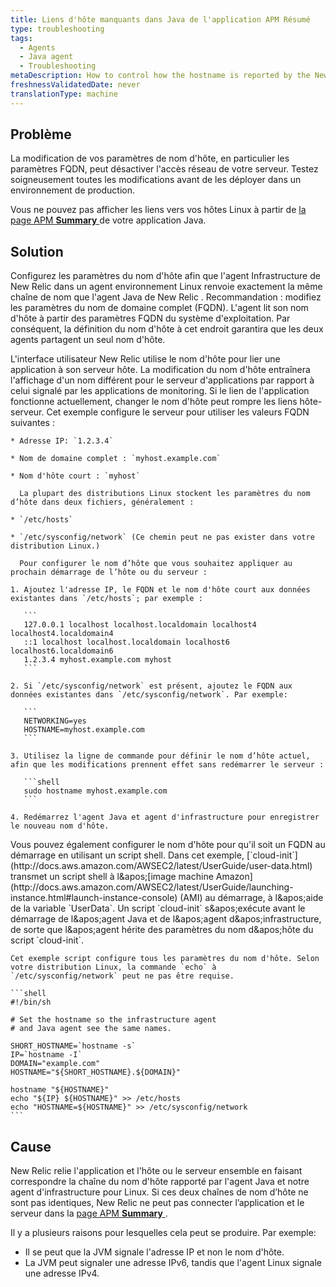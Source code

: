 ```yaml
---
title: Liens d'hôte manquants dans Java de l'application APM Résumé
type: troubleshooting
tags:
  - Agents
  - Java agent
  - Troubleshooting
metaDescription: How to control how the hostname is reported by the New Relic Java agent on Linux systems.
freshnessValidatedDate: never
translationType: machine
---
```


## Problème

<Callout variant="caution">
  La modification de vos paramètres de nom d'hôte, en particulier les paramètres FQDN, peut désactiver l'accès réseau de votre serveur. Testez soigneusement toutes les modifications avant de les déployer dans un environnement de production.
</Callout>

Vous ne pouvez pas afficher les liens vers vos hôtes Linux à partir de [la page APM <DNT>**Summary**</DNT> ](/docs/apm/applications-menu/monitoring/applications-overview-dashboard)de votre application Java.

## Solution

Configurez les paramètres du nom d'hôte afin que l'agent Infrastructure de New Relic dans un agent environnement Linux renvoie exactement la même chaîne de nom que l'agent Java de New Relic . Recommandation : modifiez les paramètres du nom de domaine complet (FQDN). L'agent lit son nom d'hôte à partir des paramètres FQDN du système d'exploitation. Par conséquent, la définition du nom d'hôte à cet endroit garantira que les deux agents partagent un seul nom d'hôte.

<Callout variant="caution">
  L'interface utilisateur New Relic utilise le nom d'hôte pour lier une application à son serveur hôte. La modification du nom d'hôte entraînera l'affichage d'un nom différent pour le serveur d'applications par rapport à celui signalé par les applications de monitoring. Si le lien de l'application fonctionne actuellement, changer le nom d'hôte peut rompre les liens hôte-serveur.
</Callout>

<CollapserGroup>
  <Collapser id="fqdn-example" title="Exemple : modifier vos paramètres FQDN">
    Cet exemple configure le serveur pour utiliser les valeurs FQDN suivantes :

    * Adresse IP: `1.2.3.4`

    * Nom de domaine complet : `myhost.example.com`

    * Nom d'hôte court : `myhost`

      La plupart des distributions Linux stockent les paramètres du nom d’hôte dans deux fichiers, généralement :

    * `/etc/hosts`

    * `/etc/sysconfig/network` (Ce chemin peut ne pas exister dans votre distribution Linux.)

      Pour configurer le nom d’hôte que vous souhaitez appliquer au prochain démarrage de l’hôte ou du serveur :

    1. Ajoutez l'adresse IP, le FQDN et le nom d'hôte court aux données existantes dans `/etc/hosts`; par exemple :

       ```
       127.0.0.1 localhost localhost.localdomain localhost4 localhost4.localdomain4
       ::1 localhost localhost.localdomain localhost6 localhost6.localdomain6
       1.2.3.4 myhost.example.com myhost
       ```

    2. Si `/etc/sysconfig/network` est présent, ajoutez le FQDN aux données existantes dans `/etc/sysconfig/network`. Par exemple:

       ```
       NETWORKING=yes
       HOSTNAME=myhost.example.com
       ```

    3. Utilisez la ligne de commande pour définir le nom d’hôte actuel, afin que les modifications prennent effet sans redémarrer le serveur :

       ```shell
       sudo hostname myhost.example.com
       ```

    4. Redémarrez l'agent Java et agent d'infrastructure pour enregistrer le nouveau nom d'hôte.
  </Collapser>

  <Collapser id="aws-example" title="Exemple : paramètres du nom d'hôte du script sur <DNT>AWS Elastic Beanstalk</DNT>">
    Vous pouvez également configurer le nom d'hôte pour qu'il soit un FQDN au démarrage en utilisant un script shell. Dans cet exemple, [`cloud-init`](http://docs.aws.amazon.com/AWSEC2/latest/UserGuide/user-data.html) transmet un script shell à l&amp;apos;[image machine Amazon](http://docs.aws.amazon.com/AWSEC2/latest/UserGuide/launching-instance.html#launch-instance-console) (AMI) au démarrage, à l&amp;apos;aide de la variable `UserData`. Un script `cloud-init` s&amp;apos;exécute avant le démarrage de l&amp;apos;agent Java et de l&amp;apos;agent d&amp;apos;infrastructure, de sorte que l&amp;apos;agent hérite des paramètres du nom d&amp;apos;hôte du script `cloud-init`.

    Cet exemple script configure tous les paramètres du nom d'hôte. Selon votre distribution Linux, la commande `echo` à `/etc/sysconfig/network` peut ne pas être requise.

    ```shell
    #!/bin/sh

    # Set the hostname so the infrastructure agent
    # and Java agent see the same names.

    SHORT_HOSTNAME=`hostname -s`
    IP=`hostname -I`
    DOMAIN="example.com"
    HOSTNAME="${SHORT_HOSTNAME}.${DOMAIN}"

    hostname "${HOSTNAME}"
    echo "${IP} ${HOSTNAME}" >> /etc/hosts
    echo "HOSTNAME=${HOSTNAME}" >> /etc/sysconfig/network
    ```
  </Collapser>
</CollapserGroup>

## Cause

New Relic relie l'application et l'hôte ou le serveur ensemble en faisant correspondre la chaîne du nom d'hôte rapporté par l'agent Java et notre agent d'infrastructure pour Linux. Si ces deux chaînes de nom d’hôte ne sont pas identiques, New Relic ne peut pas connecter l’application et le serveur dans la [page APM <DNT>**Summary**</DNT> ](/docs/apm/applications-menu/monitoring/applications-overview-dashboard).

Il y a plusieurs raisons pour lesquelles cela peut se produire. Par exemple:

* Il se peut que la JVM signale l'adresse IP et non le nom d'hôte.
* La JVM peut signaler une adresse IPv6, tandis que l'agent Linux signale une adresse IPv4.